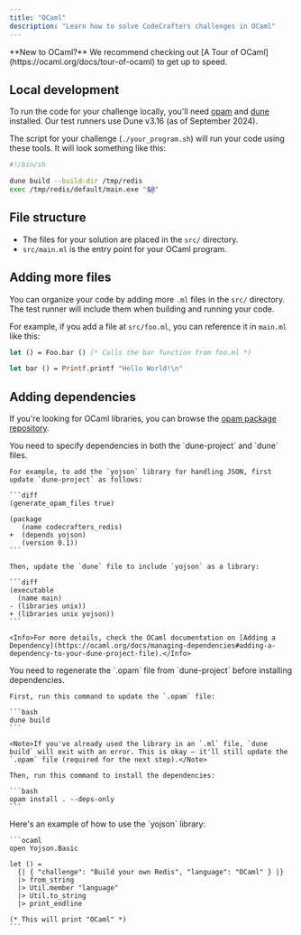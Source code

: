 ```yaml
---
title: "OCaml"
description: "Learn how to solve CodeCrafters challenges in OCaml"
---
```


<Note>
  **New to OCaml?** We recommend checking out [A Tour of
  OCaml](https://ocaml.org/docs/tour-of-ocaml) to get up to speed.
</Note>

## Local development

To run the code for your challenge locally, you'll need [opam](https://opam.ocaml.org/) and [dune](https://dune.build/install) installed. Our test runners use Dune v3.16 (as of September 2024).

The script for your challenge (`./your_program.sh`) will run your code using these tools. It will look something like this:

```sh
#!/bin/sh

dune build --build-dir /tmp/redis
exec /tmp/redis/default/main.exe "$@"
```

## File structure

- The files for your solution are placed in the `src/` directory.
- `src/main.ml` is the entry point for your OCaml program.

## Adding more files

You can organize your code by adding more `.ml` files in the `src/` directory. The test runner will include them when building and running your code.

For example, if you add a file at `src/foo.ml`, you can reference it in `main.ml` like this:

<CodeGroup>

```ocaml src/main.ml
let () = Foo.bar () (* Calls the bar function from foo.ml *)
```

```ocaml src/foo.ml
let bar () = Printf.printf "Hello World!\n"
```

</CodeGroup>

## Adding dependencies

If you're looking for OCaml libraries, you can browse the [opam package repository](https://opam.ocaml.org/packages/).

<Steps>
  <Step title="Specify dependencies">
    You need to specify dependencies in both the `dune-project` and `dune` files.

    For example, to add the `yojson` library for handling JSON, first update `dune-project` as follows:

    ```diff
    (generate_opam_files true)

    (package
       (name codecrafters_redis)
    +  (depends yojson)
       (version 0.1))
    ```

    Then, update the `dune` file to include `yojson` as a library:

    ```diff
    (executable
      (name main)
    - (libraries unix))
    + (libraries unix yojson))
    ```

    <Info>For more details, check the OCaml documentation on [Adding a Dependency](https://ocaml.org/docs/managing-dependencies#adding-a-dependency-to-your-dune-project-file).</Info>

  </Step>

  <Step title="Install dependencies">
    You need to regenerate the `.opam` file from `dune-project` before installing dependencies.

    First, run this command to update the `.opam` file:

    ```bash
    dune build
    ```

    <Note>If you've already used the library in an `.ml` file, `dune build` will exit with an error. This is okay — it'll still update the `.opam` file (required for the next step).</Note>

    Then, run this command to install the dependencies:

    ```bash
    opam install . --deps-only
    ```

  </Step>

  <Step title="Use dependencies">
    Here's an example of how to use the `yojson` library:

    ```ocaml
    open Yojson.Basic

    let () =
      {| { "challenge": "Build your own Redis", "language": "OCaml" } |}
      |> from_string
      |> Util.member "language"
      |> Util.to_string
      |> print_endline

    (* This will print "OCaml" *)
    ```

  </Step>
</Steps>
